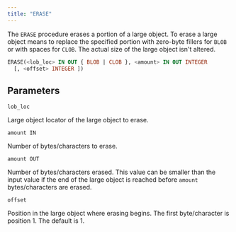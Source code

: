 ```yaml
---
title: "ERASE"
---
```


The `ERASE` procedure erases a portion of a large object. To erase a large object means to replace the specified portion with zero-byte fillers for `BLOB` or with spaces for `CLOB`. The actual size of the large object isn't altered.

```sql
ERASE(<lob_loc> IN OUT { BLOB | CLOB }, <amount> IN OUT INTEGER
  [, <offset> INTEGER ])
```

## Parameters

`lob_loc`

 Large object locator of the large object to erase.

`amount IN`

 Number of bytes/characters to erase.

`amount OUT`

 Number of bytes/characters erased. This value can be smaller than the input value if the end of the large object is reached before `amount` bytes/characters are erased.

`offset`

 Position in the large object where erasing begins. The first byte/character is position 1. The default is 1.
